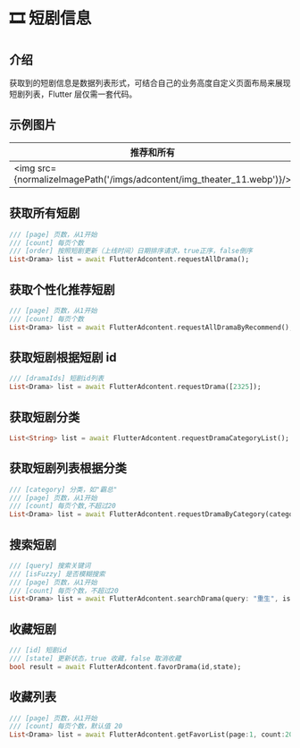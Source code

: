 
# 🎞 短剧信息

## 介绍

获取到的短剧信息是数据列表形式，可结合自己的业务高度自定义页面布局来展现短剧列表，Flutter 层仅需一套代码。

## 示例图片
|推荐和所有|短剧详情|短剧分类|短剧搜素|
|--|--|--|--|
| <img src={normalizeImagePath('/imgs/adcontent/img_theater_11.webp')}/> | <img src={normalizeImagePath('/imgs/adcontent/img_detail.webp')}/>| <img src={normalizeImagePath('/imgs/adcontent/img_theater_12.webp')}/>| <img src={normalizeImagePath('/imgs/adcontent/img_theater_13.webp')}/> |

## 获取所有短剧

``` dart
/// [page] 页数，从1开始
/// [count] 每页个数
/// [order] 按照短剧更新（上线时间）日期排序请求，true正序，false倒序
List<Drama> list = await FlutterAdcontent.requestAllDrama();
```

## 获取个性化推荐短剧

``` dart
/// [page] 页数，从1开始
/// [count] 每页个数
List<Drama> list = await FlutterAdcontent.requestAllDramaByRecommend();
```

## 获取短剧根据短剧 id

``` dart
/// [dramaIds] 短剧id列表
List<Drama> list = await FlutterAdcontent.requestDrama([2325]);
```

## 获取短剧分类

``` dart
List<String> list = await FlutterAdcontent.requestDramaCategoryList();
```

## 获取短剧列表根据分类

``` dart
/// [category] 分类，如"霸总"
/// [page] 页数，从1开始
/// [count] 每页个数,不超过20
List<Drama> list = await FlutterAdcontent.requestDramaByCategory(category: category);
```

## 搜索短剧

``` dart
/// [query] 搜索关键词
/// [isFuzzy] 是否模糊搜索
/// [page] 页数，从1开始
/// [count] 每页个数，不超过20
List<Drama> list = await FlutterAdcontent.searchDrama(query: "重生", isFuzzy: true);
```

## 收藏短剧

``` dart
/// [id] 短剧id
/// [state] 更新状态，true 收藏，false 取消收藏
bool result = await FlutterAdcontent.favorDrama(id,state);
```

## 收藏列表

``` dart
/// [page] 页数，从1开始
/// [count] 每页个数，默认值 20
List<Drama> list = await FlutterAdcontent.getFavorList(page:1, count:20);
```
